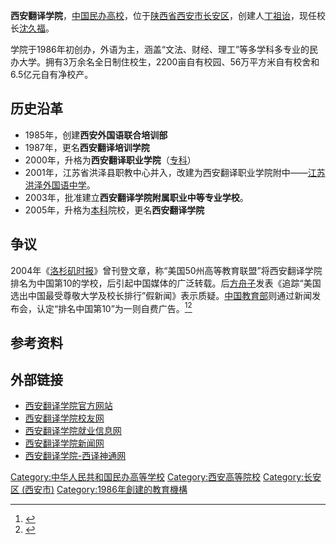 '''西安翻译学院'''，[[中国|中国]][[民办高校|民办高校]]，位于[[陕西省|陕西省]][[西安市|西安市]][[长安区_(西安市)|长安区]]，创建人[[丁祖诒|丁祖诒]]，现任校长[[沈久福|沈久福]]。

学院于1986年初创办，外语为主，涵盖“文法、财经、理工”等多学科多专业的民办大学。拥有3万余名全日制住校生，2200亩自有校园、56万平方米自有校舍和6.5亿元自有净校产。

==历史沿革==
*1985年，创建'''西安外国语联合培训部'''
*1987年，更名'''西安翻译培训学院'''
*2000年，升格为'''西安翻译职业学院'''（[[专科|专科]]）
*2001年，江苏省洪泽县职教中心并入，改建为西安翻译职业学院附中——[[江苏洪泽外国语中学|江苏洪泽外国语中学]]。
*2003年，批准建立'''西安翻译学院附属职业中等专业学校'''。
*2005年，升格为[[本科|本科]]院校，更名'''西安翻译学院'''

==争议==
2004年《[[洛杉矶时报|洛杉矶时报]]》曾刊登文章，称“美国50州高等教育联盟”将西安翻译学院排名为中国第10的学校，后引起中国媒体的广泛转载。后[[方舟子|方舟子]]发表《追踪“美国选出中国最受尊敬大学及校长排行”假新闻》表示质疑。[[中华人民共和国教育部|中国教育部]]则通过新闻发布会，认定“排名中国第10”为一则自费广告。<ref>{{Cite web | url =http://www.rfa.org/mandarin/yataibaodao/xianfanyixueyuan-20050105.html | title =中国西安翻译学院的虚假广告 | work =自由亚洲广播电台 | publisher = | date = | accessdate =2012-09-25 | archive-date =2019-01-23 | archive-url =https://web.archive.org/web/20190123212230/https://www.rfa.org/mandarin/yataibaodao/xianfanyixueyuan-20050105.html | dead-url =no }}</ref><ref>{{Cite web | url =http://www.qingdaonews.com/content/2005-01/03/content_4115983.htm | title =西安翻译学院被评为中国大学排行榜第10名？虚假宣传惹怒教育部 | work =青岛新闻网 | publisher = | date = | accessdate =2012-09-25 | archive-date =2016-03-04 | archive-url =https://web.archive.org/web/20160304074251/http://www.qingdaonews.com/content/2005-01/03/content_4115983.htm | dead-url =no }}</ref>

==参考资料==
{{reflist}}

==外部链接==
*[http://www.xafy.edu.cn/ 西安翻译学院官方网站] {{Wayback|url=http://www.xafy.edu.cn/ |date=20200730110127 }}
*[http://xyw.xafy.edu.cn/ 西安翻译学院校友网] {{Wayback|url=http://xyw.xafy.edu.cn/ |date=20200513135626 }}
*[https://web.archive.org/web/20090223060353/http://www.xfujob.org/ 西安翻译学院就业信息网]
*[https://web.archive.org/web/20090726163520/http://www.xfunews.com/ 西安翻译学院新闻网]
*[http://www.xystw.com  西安翻译学院-西译神通网] {{Wayback|url=http://www.xystw.com/ |date=20150216150221 }}

{{陕西高等院校|nocat}}
{{民办大学}}

[[Category:中华人民共和国民办高等学校|Category:中华人民共和国民办高等学校]]
[[Category:西安高等院校|Category:西安高等院校]]
[[Category:长安区_(西安市)|Category:长安区 (西安市)]]
[[Category:1986年創建的教育機構|Category:1986年創建的教育機構]]